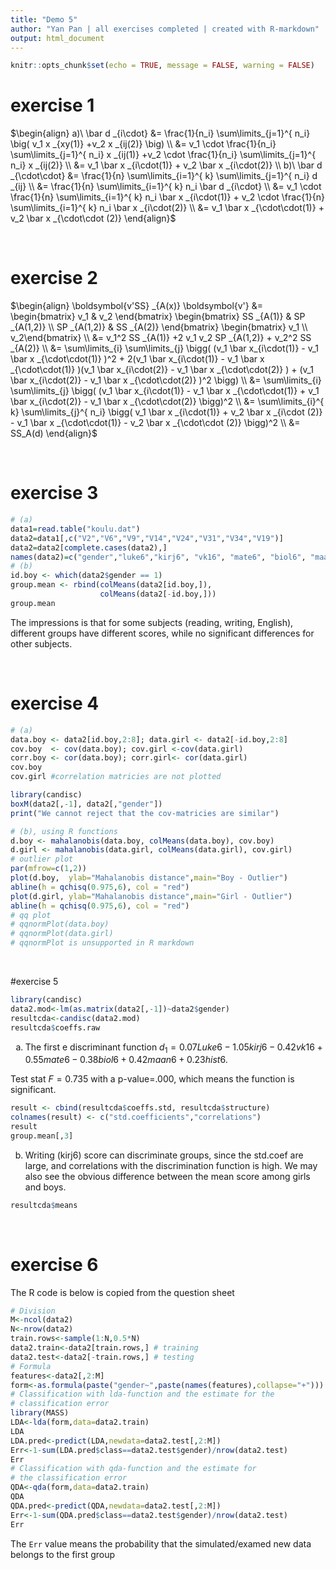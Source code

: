 ---
title: "Demo 5"
author: "Yan Pan | all exercises completed | created with R-markdown"
output: html_document
---

```{r setup, include=FALSE}
knitr::opts_chunk$set(echo = TRUE, message = FALSE, warning = FALSE)
```

# exercise 1 

$\begin{align} a)\ \bar d _{i\cdot}   &=  \frac{1}{n_i} \sum\limits_{j=1}^{ n_i}   \big( v_1 x _{xy(1)} +v_2 x _{ij(2)}  \big) \\ &= v_1 \cdot \frac{1}{n_i} \sum\limits_{j=1}^{ n_i}   x _{ij(1)} +v_2 \cdot \frac{1}{n_i} \sum\limits_{j=1}^{ n_i}   x _{ij(2)}     \\ &= v_1 \bar x _{i\cdot(1)} + v_2 \bar x _{i\cdot(2)} \\ b)\  \bar d _{\cdot\cdot}  &=  \frac{1}{n} \sum\limits_{i=1}^{ k}  \sum\limits_{j=1}^{ n_i}  d _{ij} \\ &=  \frac{1}{n} \sum\limits_{i=1}^{ k} n_i \bar d _{i\cdot} \\ &=    v_1 \cdot \frac{1}{n} \sum\limits_{i=1}^{ k}  n_i \bar x _{i\cdot(1)}  + v_2 \cdot \frac{1}{n} \sum\limits_{i=1}^{ k}  n_i \bar x _{i\cdot(2)} \\ &=  v_1 \bar x _{\cdot\cdot(1)} + v_2 \bar x _{\cdot\cdot (2)}  \end{align}$

<br>

# exercise 2


$\begin{align} \boldsymbol{v'SS} _{A(x)} \boldsymbol{v'}  &= \begin{bmatrix} v_1 & v_2 \end{bmatrix} \begin{bmatrix}  SS _{A(1)}  & SP _{A(1,2)} \\ SP _{A(1,2)}  & SS _{A(2)}  \end{bmatrix}  \begin{bmatrix} v_1 \\ v_2\end{bmatrix}  \\ &=  v_1^2 SS _{A(1)} +2 v_1 v_2 SP _{A(1,2)}  + v_2^2 SS _{A(2)} \\ &=  \sum\limits_{i} \sum\limits_{j}  \bigg( (v_1 \bar x_{i\cdot(1)} - v_1 \bar x _{\cdot\cdot(1)}  )^2 + 2(v_1 \bar x_{i\cdot(1)} - v_1 \bar x _{\cdot\cdot(1)}  )(v_1 \bar x_{i\cdot(2)} - v_1 \bar x _{\cdot\cdot(2)}  ) + (v_1 \bar x_{i\cdot(2)} - v_1 \bar x _{\cdot\cdot(2)}  )^2 \bigg)  \\ &=  \sum\limits_{i} \sum\limits_{j}  \bigg( (v_1 \bar x_{i\cdot(1)} - v_1 \bar x _{\cdot\cdot(1)}  + v_1 \bar x_{i\cdot(2)} - v_1 \bar x _{\cdot\cdot(2)}   \bigg)^2  \\ &=  \sum\limits_{i}^{ k}  \sum\limits_{j}^{ n_i}   \bigg(  v_1 \bar x _{i\cdot(1)} + v_2 \bar x _{i\cdot (2)} -  v_1 \bar x _{\cdot\cdot(1)} - v_2 \bar x _{\cdot\cdot (2)}    \bigg)^2 \\ &=  SS_A(d)  \end{align}$ 

<br>

# exercise 3

```{r}

# (a)
data1=read.table("koulu.dat")
data2=data1[,c("V2","V6","V9","V14","V24","V31","V34","V19")]
data2=data2[complete.cases(data2),]
names(data2)=c("gender","luke6","kirj6", "vk16", "mate6", "biol6", "maan6", "hist6")
# (b)
id.boy <- which(data2$gender == 1)
group.mean <- rbind(colMeans(data2[id.boy,]),
                    colMeans(data2[-id.boy,]))
group.mean
``` 

The impressions is that for some subjects (reading, writing, English), different groups have different scores, while no significant differences for other subjects.

<br>

# exercise 4

```{r}
# (a)
data.boy <- data2[id.boy,2:8]; data.girl <- data2[-id.boy,2:8]
cov.boy  <- cov(data.boy); cov.girl <-cov(data.girl)
corr.boy <- cor(data.boy); corr.girl<- cor(data.girl)
cov.boy
cov.girl #correlation matricies are not plotted

library(candisc)
boxM(data2[,-1], data2[,"gender"])
print("We cannot reject that the cov-matricies are similar")

# (b), using R functions 
d.boy <- mahalanobis(data.boy, colMeans(data.boy), cov.boy)
d.girl <- mahalanobis(data.girl, colMeans(data.girl), cov.girl)
# outlier plot
par(mfrow=c(1,2))
plot(d.boy,  ylab="Mahalanobis distance",main="Boy - Outlier")
abline(h = qchisq(0.975,6), col = "red")
plot(d.girl, ylab="Mahalanobis distance",main="Girl - Outlier")
abline(h = qchisq(0.975,6), col = "red")
# qq plot
# qqnormPlot(data.boy)
# qqnormPlot(data.girl)
# qqnormPlot is unsupported in R markdown
``` 

<br>

#exercise 5

```{r}
library(candisc)
data2.mod<-lm(as.matrix(data2[,-1])~data2$gender)
resultcda<-candisc(data2.mod)
resultcda$coeffs.raw
``` 

(a) The first e discriminant function $d_1 = 0.07Luke 6 -1.05 kirj6 -0.42 vk16 + 0.55 mate6-0.38 biol6 + 0.42 maan6 + 0.23 hist6$.
 
Test stat $F=0.735$ with a p-value=.000, which means the function is significant.

```{r}
result <- cbind(resultcda$coeffs.std, resultcda$structure)
colnames(result) <- c("std.coefficients","correlations")
result
group.mean[,3]
``` 

(b) Writing (kirj6) score can discriminate groups, since the std.coef are large, and correlations with the discrimination function is high. We may also see the obvious difference between the mean score among girls and boys.

```{r}
resultcda$means
``` 

<br>

# exercise 6

The R code is below is copied from the question sheet

```{r}
# Division
M<-ncol(data2)
N<-nrow(data2)
train.rows<-sample(1:N,0.5*N)
data2.train<-data2[train.rows,] # training
data2.test<-data2[-train.rows,] # testing
# Formula
features<-data2[,2:M]
form<-as.formula(paste("gender~",paste(names(features),collapse="+")))
# Classification with lda-function and the estimate for the
# classification error
library(MASS)
LDA<-lda(form,data=data2.train)
LDA
LDA.pred<-predict(LDA,newdata=data2.test[,2:M])
Err<-1-sum(LDA.pred$class==data2.test$gender)/nrow(data2.test)
Err
# Classification with qda-function and the estimate for
# the classification error
QDA<-qda(form,data=data2.train)
QDA
QDA.pred<-predict(QDA,newdata=data2.test[,2:M])
Err<-1-sum(QDA.pred$class==data2.test$gender)/nrow(data2.test)
Err
```

The <code>Err</code> value means the probability that the simulated/examed new data belongs to the first group 